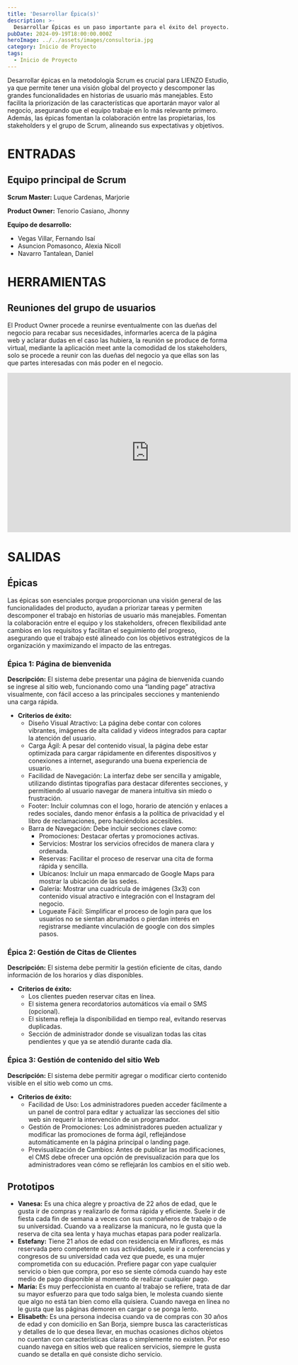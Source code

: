 ```yaml
---
title: 'Desarrollar Épica(s)'
description: >-
  Desarrollar Épicas es un paso importante para el éxito del proyecto.
pubDate: 2024-09-19T18:00:00.000Z
heroImage: ../../assets/images/consultoria.jpg
category: Inicio de Proyecto
tags:
  - Inicio de Proyecto
---
```


Desarrollar épicas en la metodología Scrum es crucial para LIENZO Estudio, ya que
permite tener una visión global del proyecto y descomponer las grandes funcionalidades en
historias de usuario más manejables. Esto facilita la priorización de las características que
aportarán mayor valor al negocio, asegurando que el equipo trabaje en lo más relevante primero.
Además, las épicas fomentan la colaboración entre las propietarias, los stakeholders y el grupo de Scrum,
alineando sus expectativas y objetivos.

# ENTRADAS

## Equipo principal de Scrum

**Scrum Master:** Luque Cardenas, Marjorie

**Product Owner:** Tenorio Casiano, Jhonny

**Equipo de desarrollo:**

- Vegas Villar, Fernando Isaí
- Asuncion Pomasonco, Alexia Nicoll
- Navarro Tantalean, Daniel

# HERRAMIENTAS

## Reuniones del grupo de usuarios

El Product Owner procede a reunirse eventualmente con las dueñas del negocio para recabar sus necesidades,
informarles acerca de la página web y aclarar dudas en el caso las hubiera, la reunión se produce de forma virtual,
mediante la aplicación meet ante la comodidad de los stakeholders, solo se procede a reunir con las dueñas del negocio
ya que ellas son las que partes interesadas con más poder en el negocio.

<div style={{ display: 'flex', justifyContent: 'center', marginBottom: '50px' }}>
	<iframe
		src='https://drive.google.com/file/d/1bW8dd3-RLbaK_05wKndAhlD0srv0vBEV/preview'
		width='640'
		height='360'
		frameborder='0'
		allowfullscreen
	></iframe>
</div>

# SALIDAS

## Épicas

Las épicas son esenciales porque proporcionan una visión general de las funcionalidades
del producto, ayudan a priorizar tareas y permiten descomponer el trabajo en historias de usuario
más manejables. Fomentan la colaboración entre el equipo y los stakeholders, ofrecen flexibilidad
ante cambios en los requisitos y facilitan el seguimiento del progreso, asegurando que el trabajo
esté alineado con los objetivos estratégicos de la organización y maximizando el impacto de las
entregas.

### Épica 1: Página de bienvenida

**Descripción:** El sistema debe presentar una página de bienvenida cuando se ingrese al sitio web, funcionando como
una “landing page” atractiva visualmente, con fácil acceso a las principales secciones y manteniendo
una carga rápida.

- **Criterios de éxito:**
  <ul style={{ listStyleType: 'circle', paddingLeft: '20px' }}>
  	<li>
  		Diseño Visual Atractivo: La página debe contar con colores vibrantes, imágenes de alta calidad
  		y videos integrados para captar la atención del usuario.
  	</li>
  	<li>
  		Carga Ágil: A pesar del contenido visual, la página debe estar optimizada para cargar
  		rápidamente en diferentes dispositivos y conexiones a internet, asegurando una buena
  		experiencia de usuario.
  	</li>
  	<li>
  		Facilidad de Navegación: La interfaz debe ser sencilla y amigable, utilizando distintas
  		tipografías para destacar diferentes secciones, y permitiendo al usuario navegar de manera
  		intuitiva sin miedo o frustración.
  	</li>
  	<li>
  		Footer: Incluir columnas con el logo, horario de atención y enlaces a redes sociales, dando
  		menor énfasis a la política de privacidad y el libro de reclamaciones, pero haciéndolos
  		accesibles.
  	</li>
  	<li>
  		Barra de Navegación: Debe incluir secciones clave como:
  		<ul style={{ listStyleType: 'square', paddingLeft: '20px' }}>
  			<li>Promociones: Destacar ofertas y promociones activas.</li>
  			<li>Servicios: Mostrar los servicios ofrecidos de manera clara y ordenada.</li>
  			<li>Reservas: Facilitar el proceso de reservar una cita de forma rápida y sencilla.</li>
  			<li>
  				Ubícanos: Incluir un mapa enmarcado de Google Maps para mostrar la ubicación de las sedes.
  			</li>
  			<li>
  				Galería: Mostrar una cuadrícula de imágenes (3x3) con contenido visual atractivo e
  				integración con el Instagram del negocio.
  			</li>
  			<li>
  				Logueate Fácil: Simplificar el proceso de login para que los usuarios no se sientan
  				abrumados o pierdan interés en registrarse mediante vinculación de google con dos simples
  				pasos.
  			</li>
  		</ul>
  	</li>
  </ul>

### Épica 2: Gestión de Citas de Clientes

**Descripción:** El sistema debe permitir la gestión eficiente de citas, dando información de los horarios y días disponibles.

- **Criterios de éxito:**
  <ul style={{ listStyleType: 'circle', paddingLeft: '20px' }}>
  	<li>Los clientes pueden reservar citas en línea.</li>
  	<li>El sistema genera recordatorios automáticos vía email o SMS (opcional).</li>
  	<li>El sistema refleja la disponibilidad en tiempo real, evitando reservas duplicadas.</li>
  	<li>
  		Sección de administrador donde se visualizan todas las citas pendientes y que ya se atendió
  		durante cada día.
  	</li>
  </ul>

### Épica 3: Gestión de contenido del sitio Web

**Descripción:** El sistema debe permitir agregar o modificar cierto contenido visible en el sitio web como un cms.

- **Criterios de éxito:**
  <ul style={{ listStyleType: 'circle', paddingLeft: '20px' }}>
  	<li>
  		Facilidad de Uso: Los administradores pueden acceder fácilmente a un panel de control para
  		editar y actualizar las secciones del sitio web sin requerir la intervención de un
  		programador.
  	</li>
  	<li>
  		Gestión de Promociones: Los administradores pueden actualizar y modificar las promociones de
  		forma ágil, reflejándose automáticamente en la página principal o landing page.
  	</li>
  	<li>
  		Previsualización de Cambios: Antes de publicar las modificaciones, el CMS debe ofrecer una
  		opción de previsualización para que los administradores vean cómo se reflejarán los cambios en
  		el sitio web.
  	</li>
  </ul>

## Prototipos

- **Vanesa:** Es una chica alegre y proactiva de 22 años de edad, que le gusta ir de compras y realizarlo de forma rápida
  y eficiente. Suele ir de fiesta cada fin de semana a veces con sus compañeros de trabajo o de su universidad. Cuando va a
  realizarse la manicura, no le gusta que la reserva de cita sea lenta y haya muchas etapas para poder realizarla.
- **Estefany:** Tiene 21 años de edad con residencia en Miraflores, es más reservada pero competente en sus actividades,
  suele ir a conferencias y congresos de su universidad cada vez que puede, es una mujer comprometida con su educación.
  Prefiere pagar con yape cualquier servicio o bien que compra, por eso se siente cómoda cuando hay este medio de pago
  disponible al momento de realizar cualquier pago.
- **María:** Es muy perfeccionista en cuanto al trabajo se refiere, trata de dar su mayor esfuerzo para que todo salga bien,
  le molesta cuando siente que algo no está tan bien como ella quisiera. Cuando navega en línea no le gusta que las páginas
  demoren en cargar o se ponga lento.
- **Elisabeth:** Es una persona indecisa cuando va de compras con 30 años de edad y con domicilio en San Borja, siempre busca
  las características y detalles de lo que desea llevar, en muchas ocasiones dichos objetos no cuentan con características
  claras o simplemente no existen. Por eso cuando navega en sitios web que realicen servicios, siempre le gusta cuando se
  detalla en qué consiste dicho servicio.
